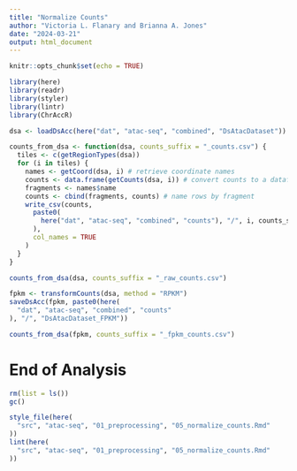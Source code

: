 ```yaml
---
title: "Normalize Counts"
author: "Victoria L. Flanary and Brianna A. Jones"
date: "2024-03-21"
output: html_document
---
```


```r
knitr::opts_chunk$set(echo = TRUE)
```

```r
library(here)
library(readr)
library(styler)
library(lintr)
library(ChrAccR)
```

```r
dsa <- loadDsAcc(here("dat", "atac-seq", "combined", "DsAtacDataset"))
```

```r
counts_from_dsa <- function(dsa, counts_suffix = "_counts.csv") {
  tiles <- c(getRegionTypes(dsa))
  for (i in tiles) {
    names <- getCoord(dsa, i) # retrieve coordinate names
    counts <- data.frame(getCounts(dsa, i)) # convert counts to a dataframe
    fragments <- names$name
    counts <- cbind(fragments, counts) # name rows by fragment
    write_csv(counts,
      paste0(
        here("dat", "atac-seq", "combined", "counts"), "/", i, counts_suffix
      ),
      col_names = TRUE
    )
  }
}
```

```r
counts_from_dsa(dsa, counts_suffix = "_raw_counts.csv")
```

```r
fpkm <- transformCounts(dsa, method = "RPKM")
saveDsAcc(fpkm, paste0(here(
  "dat", "atac-seq", "combined", "counts"
), "/", "DsAtacDataset_FPKM"))
```

```r
counts_from_dsa(fpkm, counts_suffix = "_fpkm_counts.csv")
```

# End of Analysis
```r
rm(list = ls())
gc()
```

```r
style_file(here(
  "src", "atac-seq", "01_preprocessing", "05_normalize_counts.Rmd"
))
lint(here(
  "src", "atac-seq", "01_preprocessing", "05_normalize_counts.Rmd"
))
```
